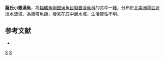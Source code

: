 {{Speciesbox 
| status = NE
| status_system = IUCN3.1
| taxon = Atherinella sallei
| authority =  {{le|查爾斯·塔特·里根|Charles Tate Regan|Regan}}, 1903
| synonyms = *''Atherinichthys sallei '', Regan, 1903 
*''Archomenidia sallei '', Regan, 1903 
}}
'''薩氏小銀漢魚'''，為[[輻鰭魚綱|輻鰭魚綱]][[銀漢魚目|銀漢魚目]][[擬銀漢魚科|擬銀漢魚科]]的其中一[[種|種]]，分布於[[北美洲|北美洲]][[墨西哥|墨西哥]]淡水流域，為熱帶魚類，棲息在底中層水域，生活習性不明。

==参考文献==
*{{FishBase_species|genus=Atherinella|species=sallei|year=2016|month=3}}

{{Taxonbar|from=Q5609901}}

[[Category:小銀漢魚屬|S]]
[[Category:1903年描述的鱼类|S]]